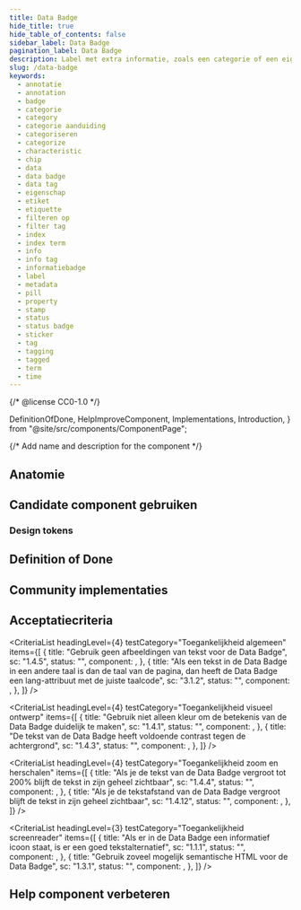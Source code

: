 ```yaml
---
title: Data Badge
hide_title: true
hide_table_of_contents: false
sidebar_label: Data Badge
pagination_label: Data Badge
description: Label met extra informatie, zoals een categorie of een eigenschap.
slug: /data-badge
keywords:
  - annotatie
  - annotation
  - badge
  - categorie
  - category
  - categorie aanduiding
  - categoriseren
  - categorize
  - characteristic
  - chip
  - data
  - data badge
  - data tag
  - eigenschap
  - etiket
  - etiquette
  - filteren op
  - filter tag
  - index
  - index term
  - info
  - info tag
  - informatiebadge
  - label
  - metadata
  - pill
  - property
  - stamp
  - status
  - status badge
  - sticker
  - tag
  - tagging
  - tagged
  - term
  - time
---
```


{/* @license CC0-1.0 */}

  DefinitionOfDone,
  HelpImproveComponent,
  Implementations,
  Introduction,
} from "@site/src/components/ComponentPage";

{/* Add name and description for the component */}


<Introduction component={component} headingLevel={1} description={description} />

<ComponentAliases component={component} />

## Anatomie

<ComponentAnatomy component={component} illustration={DataBadgeIllustration} />

## Candidate component gebruiken

### Design tokens

<DesignTokens tokens={tokens} />

<Markdown omitH1 headingLevel={3}>
  <Usage />
</Markdown>

## Definition of Done

<DefinitionOfDone component={component} headingLevel={3} />

## Community implementaties

<Implementations component={component} headingLevel={3} />

## Acceptatiecriteria

<AcIntro />

<CriteriaList
  headingLevel={4}
  testCategory="Toegankelijkheid algemeen"
  items={[
    {
      title: "Gebruik geen afbeeldingen van tekst voor de Data Badge",
      sc: "1.4.5",
      status: "",
      component: <Wcag145 />,
    },
    {
      title:
        "Als een tekst in de Data Badge in een andere taal is dan de taal van de pagina, dan heeft de Data Badge een lang-attribuut met de juiste taalcode",
      sc: "3.1.2",
      status: "",
      component: <Wcag312 />,
    },
  ]}
/>

<CriteriaList
  headingLevel={4}
  testCategory="Toegankelijkheid visueel ontwerp"
  items={[
    {
      title: "Gebruik niet alleen kleur om de betekenis van de Data Badge duidelijk te maken",
      sc: "1.4.1",
      status: "",
      component: <Wcag141 />,
    },
    {
      title: "De tekst van de Data Badge heeft voldoende contrast tegen de achtergrond",
      sc: "1.4.3",
      status: "",
      component: <Wcag143 />,
    },
  ]}
/>

<CriteriaList
  headingLevel={4}
  testCategory="Toegankelijkheid zoom en herschalen"
  items={[
    {
      title: "Als je de tekst van de Data Badge vergroot tot 200% blijft de tekst in zijn geheel zichtbaar",
      sc: "1.4.4",
      status: "",
      component: <Wcag144 />,
    },
    {
      title: "Als je de tekstafstand van de Data Badge vergroot blijft de tekst in zijn geheel zichtbaar",
      sc: "1.4.12",
      status: "",
      component: <Wcag1412 />,
    },
  ]}
/>

<CriteriaList
  headingLevel={3}
  testCategory="Toegankelijkheid screenreader"
  items={[
    {
      title: "Als er in de Data Badge een informatief icoon staat, is er een goed tekstalternatief",
      sc: "1.1.1",
      status: "",
      component: <Wcag111 />,
    },
    {
      title: "Gebruik zoveel mogelijk semantische HTML voor de Data Badge",
      sc: "1.3.1",
      status: "",
      component: <Wcag131 />,
    },
  ]}
/>

## Help component verbeteren

<HelpImproveComponent component={component} headingLevel={3} />
